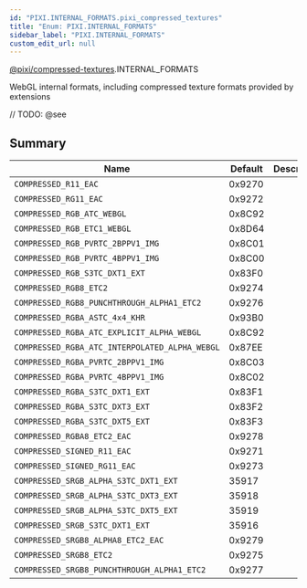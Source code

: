 ```yaml
---
id: "PIXI.INTERNAL_FORMATS.pixi_compressed_textures"
title: "Enum: PIXI.INTERNAL_FORMATS"
sidebar_label: "PIXI.INTERNAL_FORMATS"
custom_edit_url: null
---
```


[@pixi/compressed-textures](../modules/pixi_compressed_textures).INTERNAL_FORMATS


WebGL internal formats, including compressed texture formats provided by extensions



// TODO: @see

        

## Summary
| Name                                                      | Default | Description |
| --------------------------------------------------------- | ------- | ----------- |
| <code>COMPRESSED_R11_EAC</code>                           | 0x9270  |             |
| <code>COMPRESSED_RG11_EAC</code>                          | 0x9272  |             |
| <code>COMPRESSED_RGB_ATC_WEBGL</code>                     | 0x8C92  |             |
| <code>COMPRESSED_RGB_ETC1_WEBGL</code>                    | 0x8D64  |             |
| <code>COMPRESSED_RGB_PVRTC_2BPPV1_IMG</code>              | 0x8C01  |             |
| <code>COMPRESSED_RGB_PVRTC_4BPPV1_IMG</code>              | 0x8C00  |             |
| <code>COMPRESSED_RGB_S3TC_DXT1_EXT</code>                 | 0x83F0  |             |
| <code>COMPRESSED_RGB8_ETC2</code>                         | 0x9274  |             |
| <code>COMPRESSED_RGB8_PUNCHTHROUGH_ALPHA1_ETC2</code>     | 0x9276  |             |
| <code>COMPRESSED_RGBA_ASTC_4x4_KHR</code>                 | 0x93B0  |             |
| <code>COMPRESSED_RGBA_ATC_EXPLICIT_ALPHA_WEBGL</code>     | 0x8C92  |             |
| <code>COMPRESSED_RGBA_ATC_INTERPOLATED_ALPHA_WEBGL</code> | 0x87EE  |             |
| <code>COMPRESSED_RGBA_PVRTC_2BPPV1_IMG</code>             | 0x8C03  |             |
| <code>COMPRESSED_RGBA_PVRTC_4BPPV1_IMG</code>             | 0x8C02  |             |
| <code>COMPRESSED_RGBA_S3TC_DXT1_EXT</code>                | 0x83F1  |             |
| <code>COMPRESSED_RGBA_S3TC_DXT3_EXT</code>                | 0x83F2  |             |
| <code>COMPRESSED_RGBA_S3TC_DXT5_EXT</code>                | 0x83F3  |             |
| <code>COMPRESSED_RGBA8_ETC2_EAC</code>                    | 0x9278  |             |
| <code>COMPRESSED_SIGNED_R11_EAC</code>                    | 0x9271  |             |
| <code>COMPRESSED_SIGNED_RG11_EAC</code>                   | 0x9273  |             |
| <code>COMPRESSED_SRGB_ALPHA_S3TC_DXT1_EXT</code>          | 35917   |             |
| <code>COMPRESSED_SRGB_ALPHA_S3TC_DXT3_EXT</code>          | 35918   |             |
| <code>COMPRESSED_SRGB_ALPHA_S3TC_DXT5_EXT</code>          | 35919   |             |
| <code>COMPRESSED_SRGB_S3TC_DXT1_EXT</code>                | 35916   |             |
| <code>COMPRESSED_SRGB8_ALPHA8_ETC2_EAC</code>             | 0x9279  |             |
| <code>COMPRESSED_SRGB8_ETC2</code>                        | 0x9275  |             |
| <code>COMPRESSED_SRGB8_PUNCHTHROUGH_ALPHA1_ETC2</code>    | 0x9277  |             |

    